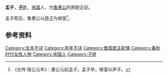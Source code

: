 {{Otheruses|孟子|other=[[儒家|儒家]]大師、“亞聖”}}

'''孟子'''，[[子姓|'''子'''姓]]，[[宋国|宋国]]人，为[[鲁惠公|鲁惠公]]的原配正妃。

孟子死后，鲁惠公以[[声子_(鲁国)|声子]]为继室<ref>《左传·隐公元年》：惠公元妃孟子。孟子卒，继室以声子。</ref>。

== 参考资料 ==
{{reflist}}

{{春秋人物小作品}}

[[Category:生年不详|Category:生年不详]]
[[Category:卒年不详|Category:卒年不详]]
[[Category:鲁国君主配偶|Category:鲁国君主配偶]]
[[Category:春秋时代女性人物|Category:春秋时代女性人物]]
[[Category:宋国人|Category:宋国人]]
[[Category:子姓|Category:子姓]]